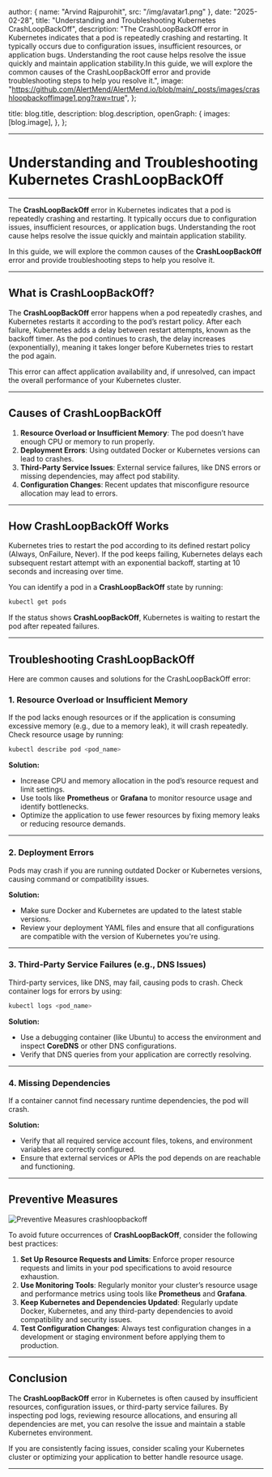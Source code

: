 
  author: { name: "Arvind Rajpurohit", src: "/img/avatar1.png" },
  date: "2025-02-28",
  title: "Understanding and Troubleshooting Kubernetes CrashLoopBackOff",
  description:
    "The CrashLoopBackOff error in Kubernetes indicates that a pod is repeatedly crashing and restarting. It typically occurs due to configuration issues, insufficient resources, or application bugs. Understanding the root cause helps resolve the issue quickly and maintain application stability.In this guide, we will explore the common causes of the CrashLoopBackOff error and provide troubleshooting steps to help you resolve it.",
  image:
    "https://github.com/AlertMend/AlertMend.io/blob/main/_posts/images/crashloopbackoffimage1.png?raw=true",
};

  title: blog.title,
  description: blog.description,
  openGraph: {
    images: [blog.image],
  },
};



---
# **Understanding and Troubleshooting Kubernetes CrashLoopBackOff**
---

The **CrashLoopBackOff** error in Kubernetes indicates that a pod is repeatedly crashing and restarting. It typically occurs due to configuration issues, insufficient resources, or application bugs. Understanding the root cause helps resolve the issue quickly and maintain application stability.

In this guide, we will explore the common causes of the **CrashLoopBackOff** error and provide troubleshooting steps to help you resolve it.

---

## **What is CrashLoopBackOff?**

The **CrashLoopBackOff** error happens when a pod repeatedly crashes, and Kubernetes restarts it according to the pod’s restart policy. After each failure, Kubernetes adds a delay between restart attempts, known as the backoff timer. As the pod continues to crash, the delay increases (exponentially), meaning it takes longer before Kubernetes tries to restart the pod again.

This error can affect application availability and, if unresolved, can impact the overall performance of your Kubernetes cluster.

---

## **Causes of CrashLoopBackOff**

1. **Resource Overload or Insufficient Memory**: The pod doesn’t have enough CPU or memory to run properly.
2. **Deployment Errors**: Using outdated Docker or Kubernetes versions can lead to crashes.
3. **Third-Party Service Issues**: External service failures, like DNS errors or missing dependencies, may affect pod stability.
4. **Configuration Changes**: Recent updates that misconfigure resource allocation may lead to errors.

---

## **How CrashLoopBackOff Works**

Kubernetes tries to restart the pod according to its defined restart policy (Always, OnFailure, Never). If the pod keeps failing, Kubernetes delays each subsequent restart attempt with an exponential backoff, starting at 10 seconds and increasing over time.

You can identify a pod in a **CrashLoopBackOff** state by running:

```bash
kubectl get pods
```

If the status shows **CrashLoopBackOff**, Kubernetes is waiting to restart the pod after repeated failures.

---

## **Troubleshooting CrashLoopBackOff**


Here are common causes and solutions for the CrashLoopBackOff error:

### **1. Resource Overload or Insufficient Memory**

If the pod lacks enough resources or if the application is consuming excessive memory (e.g., due to a memory leak), it will crash repeatedly. Check resource usage by running:

```bash
kubectl describe pod <pod_name>
```

**Solution:**
- Increase CPU and memory allocation in the pod’s resource request and limit settings.
- Use tools like **Prometheus** or **Grafana** to monitor resource usage and identify bottlenecks.
- Optimize the application to use fewer resources by fixing memory leaks or reducing resource demands.

---

### **2. Deployment Errors**

Pods may crash if you are running outdated Docker or Kubernetes versions, causing command or compatibility issues.

**Solution:**
- Make sure Docker and Kubernetes are updated to the latest stable versions.
- Review your deployment YAML files and ensure that all configurations are compatible with the version of Kubernetes you're using.

---

### **3. Third-Party Service Failures (e.g., DNS Issues)**

Third-party services, like DNS, may fail, causing pods to crash. Check container logs for errors by using:

```bash
kubectl logs <pod_name>
```

**Solution:**
- Use a debugging container (like Ubuntu) to access the environment and inspect **CoreDNS** or other DNS configurations.
- Verify that DNS queries from your application are correctly resolving.

---

### **4. Missing Dependencies**

If a container cannot find necessary runtime dependencies, the pod will crash.

**Solution:**
- Verify that all required service account files, tokens, and environment variables are correctly configured.
- Ensure that external services or APIs the pod depends on are reachable and functioning.

---

## **Preventive Measures**
![Preventive Measures crashloopbackoff](https://github.com/AlertMend/AlertMend.io/blob/main/blogs/images/Preventive_Measures.png?raw=true)

To avoid future occurrences of **CrashLoopBackOff**, consider the following best practices:

1. **Set Up Resource Requests and Limits**: Enforce proper resource requests and limits in your pod specifications to avoid resource exhaustion.
2. **Use Monitoring Tools**: Regularly monitor your cluster’s resource usage and performance metrics using tools like **Prometheus** and **Grafana**.
3. **Keep Kubernetes and Dependencies Updated**: Regularly update Docker, Kubernetes, and any third-party dependencies to avoid compatibility and security issues.
4. **Test Configuration Changes**: Always test configuration changes in a development or staging environment before applying them to production.

---

## **Conclusion**

The **CrashLoopBackOff** error in Kubernetes is often caused by insufficient resources, configuration issues, or third-party service failures. By inspecting pod logs, reviewing resource allocations, and ensuring all dependencies are met, you can resolve the issue and maintain a stable Kubernetes environment.

If you are consistently facing issues, consider scaling your Kubernetes cluster or optimizing your application to better handle resource usage.

---